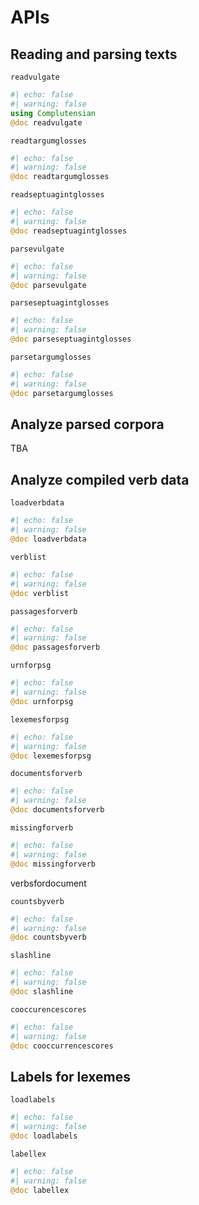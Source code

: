 # APIs


## Reading and parsing texts

`readvulgate` 

:::{.callout-note appearance="minimal"}
```julia
#| echo: false
#| warning: false
using Complutensian
@doc readvulgate
```
:::


`readtargumglosses`

:::{.callout-note appearance="minimal"}
```julia
#| echo: false
#| warning: false
@doc readtargumglosses
```
:::


`readseptuagintglosses`

:::{.callout-note appearance="minimal"}
```julia
#| echo: false
#| warning: false
@doc readseptuagintglosses
```
:::


`parsevulgate`

:::{.callout-note appearance="minimal"}
```julia
#| echo: false
#| warning: false
@doc parsevulgate
```
:::

`parseseptuagintglosses`

:::{.callout-note appearance="minimal"}
```julia
#| echo: false
#| warning: false
@doc parseseptuagintglosses
```
:::

`parsetargumglosses`


:::{.callout-note appearance="minimal"}
```julia
#| echo: false
#| warning: false
@doc parsetargumglosses
```
:::

## Analyze parsed corpora

TBA

## Analyze compiled verb data

`loadverbdata`

:::{.callout-note appearance="minimal"}
```julia
#| echo: false
#| warning: false
@doc loadverbdata
```
:::


`verblist`

:::{.callout-note appearance="minimal"}
```julia
#| echo: false
#| warning: false
@doc verblist
```
:::


`passagesforverb`

:::{.callout-note appearance="minimal"}
```julia
#| echo: false
#| warning: false
@doc passagesforverb
```
:::


`urnforpsg`

:::{.callout-note appearance="minimal"}
```julia
#| echo: false
#| warning: false
@doc urnforpsg
```
:::



`lexemesforpsg`

:::{.callout-note appearance="minimal"}
```julia
#| echo: false
#| warning: false
@doc lexemesforpsg
```
:::

`documentsforverb`

:::{.callout-note appearance="minimal"}
```julia
#| echo: false
#| warning: false
@doc documentsforverb
```
:::

`missingforverb`

:::{.callout-note appearance="minimal"}
```julia
#| echo: false
#| warning: false
@doc missingforverb
```
:::

verbsfordocument



`countsbyverb`

:::{.callout-note appearance="minimal"}
```julia
#| echo: false
#| warning: false
@doc countsbyverb
```
:::


`slashline`

:::{.callout-note appearance="minimal"}
```julia
#| echo: false
#| warning: false
@doc slashline
```
:::

`cooccurencescores`

:::{.callout-note appearance="minimal"}
```julia
#| echo: false
#| warning: false
@doc cooccurrencescores
```
:::


## Labels for lexemes

`loadlabels`

:::{.callout-note appearance="minimal"}
```julia
#| echo: false
#| warning: false
@doc loadlabels
```
:::


`labellex`

:::{.callout-note appearance="minimal"}
```julia
#| echo: false
#| warning: false
@doc labellex
```
:::